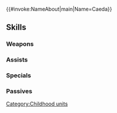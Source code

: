 {{#invoke:NameAbout|main|Name=Caeda}}{{HeroPage Tabs}}
{{Hero Infobox
|Name=Caeda
|Title=Princess of Talys
|WeaponType=Red Sword
|Origin=Fire Emblem: Mystery of the Emblem
|Gender=Female
|MoveType=Flying
|actorJP=早見沙織
|actorEN=Cherami Leigh
|artist=羽公
|additionDate=April 20, 2020
|releaseDate=April 20, 2020
|TagID=幼少シーダ
|InternalID=511
|Properties=special,specRate_202402
|cv1=1
|cv2=200100
|description=Princess of the small kingdom of Talys. Showing kindness to all, she is beloved by the people. Appears in Fire Emblem: Mystery of the Emblem.
}}
{{Stats Page
|Lv1HP=17|Lv1ATK=7|Lv1SPD=12|Lv1DEF=6|Lv1RES=8
|GRHP=45|GRATK=60|GRSPD=70|GRDEF=45|GRRES=50
}}
==Skills==
===Weapons===
{{Weapons Table
|weapon1=Iron Sword
|weapon1Default=1
|weapon1Unlock=1
|weapon2=Steel Sword
|weapon2Default=2
|weapon2Unlock=2
|weapon3=Silver Sword
|weapon3Default=4
|weapon3Unlock=3
|weapon4=Feather Sword
|weapon4Default=5
|weapon4Unlock=5
}}
===Assists===
{{Assists Table
}}
===Specials===
{{Specials Table
|special1=New Moon
|special1Default=4
|special1Unlock=3
|special2=Moonbow
|special2Default=
|special2Unlock=4
}}
===Passives===
{{Passives Table
|passiveA1=Distant Counter
|passiveA1Unlock=5
|passiveB1=Belief in Love
|passiveB1Unlock=5
|passiveC1=Hone Atk 1
|passiveC2=Hone Atk 2
|passiveC3=Hone Atk 3
|passiveC4=Joint Hone Atk
|passiveC1Unlock=2
|passiveC2Unlock=3
|passiveC3Unlock=4
|passiveC4Unlock=5
}}
{{Heroes Navbox}}
[[Category:Childhood units]]